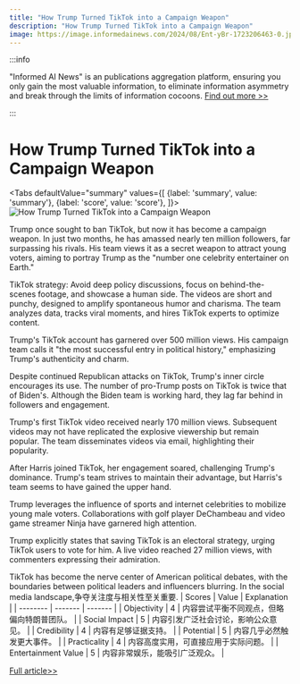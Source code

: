 ```yaml
---
title: "How Trump Turned TikTok into a Campaign Weapon"
description: "How Trump Turned TikTok into a Campaign Weapon"
image: https://image.informedainews.com/2024/08/Ent-yBr-1723206463-0.jpg
---
```



:::info

"Informed AI News" is an publications aggregation platform, ensuring you only gain the most valuable information, to eliminate information asymmetry and break through the limits of information cocoons.  [Find out more >>](/)

:::

# How Trump Turned TikTok into a Campaign Weapon


<Tabs
	defaultValue="summary"
	values={[
	{label: 'summary', value: 'summary'},
	{label: 'score', value: 'score'},
]}>
<TabItem value="summary">
<img
  src="https://image.informedainews.com/2024/08/Ent-yBr-1723206463-0.jpg"
  alt="How Trump Turned TikTok into a Campaign Weapon"
/>



Trump once sought to ban TikTok, but now it has become a campaign weapon. In just two months, he has amassed nearly ten million followers, far surpassing his rivals. His team views it as a secret weapon to attract young voters, aiming to portray Trump as the "number one celebrity entertainer on Earth."

TikTok strategy: Avoid deep policy discussions, focus on behind-the-scenes footage, and showcase a human side. The videos are short and punchy, designed to amplify spontaneous humor and charisma. The team analyzes data, tracks viral moments, and hires TikTok experts to optimize content.

Trump's TikTok account has garnered over 500 million views. His campaign team calls it "the most successful entry in political history," emphasizing Trump's authenticity and charm.

Despite continued Republican attacks on TikTok, Trump's inner circle encourages its use. The number of pro-Trump posts on TikTok is twice that of Biden's. Although the Biden team is working hard, they lag far behind in followers and engagement.

Trump's first TikTok video received nearly 170 million views. Subsequent videos may not have replicated the explosive viewership but remain popular. The team disseminates videos via email, highlighting their popularity.

After Harris joined TikTok, her engagement soared, challenging Trump's dominance. Trump's team strives to maintain their advantage, but Harris's team seems to have gained the upper hand.

Trump leverages the influence of sports and internet celebrities to mobilize young male voters. Collaborations with golf player DeChambeau and video game streamer Ninja have garnered high attention.

Trump explicitly states that saving TikTok is an electoral strategy, urging TikTok users to vote for him. A live video reached 27 million views, with commenters expressing their admiration.

TikTok has become the nerve center of American political debates, with the boundaries between political leaders and influencers blurring. In the social media landscape,争夺关注度与相关性至关重要.
</TabItem>
<TabItem value="score">
	| Scores     | Value   | Explanation |
	| -------- | ------- | ------- |
	| Objectivity  | 4    | 内容尝试平衡不同观点，但略偏向特朗普团队。    |
	| Social Impact | 5     | 内容引发广泛社会讨论，影响公众意见。    |
	| Credibility    | 4    | 内容有足够证据支持。    |
	| Potential    | 5    | 内容几乎必然触发更大事件。    |
	| Practicality    | 4    | 内容高度实用，可直接应用于实际问题。    |
	| Entertainment Value    | 5    | 内容非常娱乐，能吸引广泛观众。    |
</TabItem>
</Tabs>

[Full article>>](https://www.cnbeta.com.tw/articles/tech/1441563.htm)
